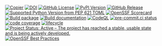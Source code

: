 [![Copier](https://img.shields.io/endpoint?url=https://raw.githubusercontent.com/copier-org/copier/master/img/badge/badge-grayscale-inverted-border-teal.json?raw=true.svg)](https://github.com/copier-org/copier)
[![DOI](https://zenodo.org/badge/DOI/10.5281/zenodo.15800477.svg)](https://doi.org/10.5281/zenodo.15800477)
[![GitHub License](https://img.shields.io/github/license/{{< meta gh.org >}}/{{< meta gh.repo >}}.svg)](https://github.com/{{< meta gh.org >}}/{{< meta gh.repo >}}/blob/main/LICENSE.md)
[![PyPI Version](https://img.shields.io/pypi/v/{{< meta gh.repo >}}.svg)](https://pypi.org/project/{{< meta gh.repo >}}/)
[![GitHub Release](https://img.shields.io/github/v/release/{{< meta gh.org >}}/{{< meta gh.repo >}}.svg)](https://github.com/{{< meta gh.org >}}/{{< meta gh.repo >}}/releases/latest)
[![Supported Python Version from PEP 621 TOML](https://img.shields.io/python/required-version-toml?tomlFilePath=https://raw.githubusercontent.com/{{< meta gh.org >}}/{{< meta gh.repo >}}/refs/heads/main/pyproject.toml.svg)](https://github.com/{{< meta gh.org >}}/{{< meta gh.repo >}}/blob/main/pyproject.toml)
[![OpenSSF Scorecard](https://api.scorecard.dev/projects/github.com/{{< meta gh.org >}}/{{< meta gh.repo >}}/badge?raw=true.svg)](https://scorecard.dev/viewer/?uri=github.com/{{< meta gh.org >}}/{{< meta gh.repo >}})
[![Build package](https://github.com/{{< meta gh.org >}}/{{< meta gh.repo >}}/actions/workflows/build-package.yml/badge.svg)](https://github.com/{{< meta gh.org >}}/{{< meta gh.repo >}}/actions/workflows/build-package.yml)
[![Build documentation](https://github.com/{{< meta gh.org >}}/{{< meta gh.repo >}}/actions/workflows/build-website.yml/badge.svg)](https://github.com/{{< meta gh.org >}}/{{< meta gh.repo >}}/actions/workflows/build-website.yml)
[![CodeQL](https://github.com/{{< meta gh.org >}}/{{< meta gh.repo >}}/actions/workflows/github-code-scanning/codeql/badge.svg?branch=main)](https://github.com/{{< meta gh.org >}}/{{< meta gh.repo >}}/actions/workflows/github-code-scanning/codeql)
[![pre-commit.ci status](https://results.pre-commit.ci/badge/github/{{< meta gh.org >}}/{{< meta gh.repo >}}/main.svg)](https://results.pre-commit.ci/latest/github/{{< meta gh.org >}}/{{< meta gh.repo >}}/main)
[![code coverage](https://raw.githubusercontent.com/{{< meta gh.org >}}/{{< meta gh.repo >}}/coverage/coverage.svg?raw=true)](https://htmlpreview.github.io/?https://raw.githubusercontent.com/{{< meta gh.org >}}/{{< meta gh.repo >}}/coverage/index.html)
[![lifecycle](https://lifecycle.r-lib.org/articles/figures/lifecycle-experimental.svg)](https://lifecycle.r-lib.org/articles/stages.html#experimental)
[![Project Status: Active – The project has reached a stable, usable state and is being actively developed.](https://www.repostatus.org/badges/latest/active.svg)](https://www.repostatus.org/#active)
[![OpenSSF Best Practices](https://www.bestpractices.dev/projects/10459/badge?raw=true)](https://www.bestpractices.dev/projects/10459)
